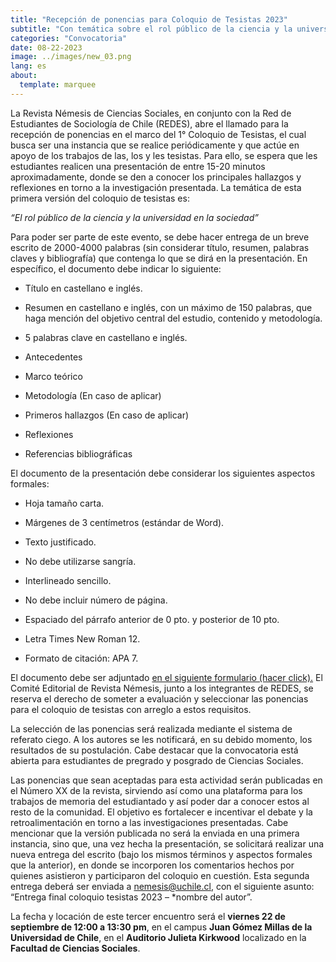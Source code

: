 ```yaml
---
title: "Recepción de ponencias para Coloquio de Tesistas 2023"
subtitle: "Con temática sobre el rol público de la ciencia y la universidad en la sociedad"
categories: "Convocatoria"
date: 08-22-2023
image: ../images/new_03.png
lang: es
about:
  template: marquee
---
```


La Revista Némesis de Ciencias Sociales, en conjunto con la Red de Estudiantes de Sociología de Chile (REDES), abre el llamado para la recepción de ponencias en el marco del 1° Coloquio de Tesistas, el cual busca ser una instancia que se realice periódicamente y que actúe en apoyo de los trabajos de las, los y les tesistas. Para ello, se espera que les estudiantes realicen una presentación de entre 15-20 minutos aproximadamente, donde se den a conocer los principales hallazgos y reflexiones en torno a la investigación presentada. La temática de esta primera versión del coloquio de tesistas es:

*"El rol público de la ciencia y la universidad en la sociedad"*

Para poder ser parte de este evento, se debe hacer entrega de un breve escrito de 2000-4000 palabras (sin considerar título, resumen, palabras claves y bibliografía) que contenga lo que se dirá en la presentación. En específico, el documento debe indicar lo siguiente:

-   Título en castellano e inglés.

-   Resumen en castellano e inglés, con un máximo de 150 palabras, que haga mención del objetivo central del estudio, contenido y metodología.

-   5 palabras clave en castellano e inglés.

-   Antecedentes

-   Marco teórico

-   Metodología (En caso de aplicar)

-   Primeros hallazgos (En caso de aplicar)

-   Reflexiones

-   Referencias bibliográficas

El documento de la presentación debe considerar los siguientes aspectos formales:

-   Hoja tamaño carta.

-   Márgenes de 3 centímetros (estándar de Word).

-   Texto justificado.

-   No debe utilizarse sangría.

-   Interlineado sencillo.

-   No debe incluir número de página.

-   Espaciado del párrafo anterior de 0 pto. y posterior de 10 pto.

-   Letra Times New Roman 12.

-   Formato de citación: APA 7.

El documento debe ser adjuntado [en el siguiente formulario (hacer click).](https://docs.google.com/forms/d/e/1FAIpQLSc4Yp9f_GS83sOctLIf1XlwFc6eO7yubg1ovSk_rxy-YinqsQ/viewform) El Comité Editorial de Revista Némesis, junto a los integrantes de REDES, se reserva el derecho de someter a evaluación y seleccionar las ponencias para el coloquio de tesistas con arreglo a estos requisitos.

La selección de las ponencias será realizada mediante el sistema de referato ciego. A los autores se les notificará, en su debido momento, los resultados de su postulación. Cabe destacar que la convocatoria está abierta para estudiantes de pregrado y posgrado de Ciencias Sociales.

Las ponencias que sean aceptadas para esta actividad serán publicadas en el Número XX de la revista, sirviendo así como una plataforma para los trabajos de memoria del estudiantado y así poder dar a conocer estos al resto de la comunidad. El objetivo es fortalecer e incentivar el debate y la retroalimentación en torno a las investigaciones presentadas. Cabe mencionar que la versión publicada no será la enviada en una primera instancia, sino que, una vez hecha la presentación, se solicitará realizar una nueva entrega del escrito (bajo los mismos términos y aspectos formales que la anterior), en donde se incorporen los comentarios hechos por quienes asistieron y participaron del coloquio en cuestión. Esta segunda entrega deberá ser enviada a [nemesis\@uchile.cl](mailto:nemesis@uchile.cl), con el siguiente asunto: "Entrega final coloquio tesistas 2023 -- \*nombre del autor".

La fecha y locación de este tercer encuentro será el **viernes 22 de septiembre de 12:00 a 13:30 pm**, en el campus **Juan Gómez Millas de la Universidad de Chile**, en el **Auditorio Julieta Kirkwood** localizado en la **Facultad de Ciencias Sociales**.
